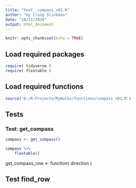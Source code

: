 ```yaml
---
title: "test__compass_v01.R"
author: "by Craig Slinkman"
date: "10/11/2020"
output: html_document
---
```


```r
knitr::opts_chunk$set(echo = TRUE)
```

## Load required packages

```r
require( tidyverse )
require( flextable )
```
  
## Load required functions
```r
source('D:/R-Projects/MyWalks/functions/compass_v01.R')

```

## Tests

### Test: get_compass

```r
compass <- get_compass()

compass %>% 
    flextable()
```


get_compass_row <-
    function( direction )

## Test find_row

